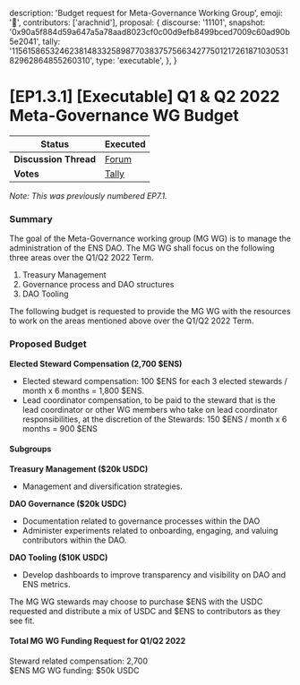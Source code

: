   description: 'Budget request for Meta-Governance Working Group',
  emoji: '📗',
  contributors: ['arachnid'],
  proposal: {
    discourse: '11101',
    snapshot:
      '0x90a5f884d59a647a5a78aad8023cf0c00d9efb8499bced7009c60ad90b5e2041',
    tally:
      '115615865324623814833258987703837575663427750121726187103053182962864855260310',
    type: 'executable',
  },
}

# [EP1.3.1] [Executable] Q1 & Q2 2022 Meta-Governance WG Budget

| **Status**            | Executed                                                                                                                       |
| --------------------- | ------------------------------------------------------------------------------------------------------------------------------ |
| **Discussion Thread** | [Forum](https://discuss.ens.domains/t/11101)                                                                                   |
| **Votes**             | [Tally](https://www.tally.xyz/gov/ens/proposal/115615865324623814833258987703837575663427750121726187103053182962864855260310) |

_Note: This was previously numbered EP7.1._

### Summary

The goal of the Meta-Governance working group (MG WG) is to manage the administration of the ENS DAO. The MG WG shall focus on the following three areas over the Q1/Q2 2022 Term.

1. Treasury Management
2. Governance process and DAO structures
3. DAO Tooling

The following budget is requested to provide the MG WG with the resources to work on the areas mentioned above over the Q1/Q2 2022 Term.

### Proposed Budget

**Elected Steward Compensation (2,700 $ENS)**

- Elected steward compensation: 100 $ENS for each 3 elected stewards / month x 6 months = 1,800 $ENS.
- Lead coordinator compensation, to be paid to the steward that is the lead coordinator or other WG members who take on lead coordinator responsibilities, at the discretion of the Stewards: 150 $ENS / month x 6 months = 900 $ENS

#### Subgroups

**Treasury Management ($20k USDC)**

- Management and diversification strategies.

**DAO Governance ($20k USDC)**

- Documentation related to governance processes within the DAO
- Administer experiments related to onboarding, engaging, and valuing contributors within the DAO.

**DAO Tooling ($10K USDC)**

- Develop dashboards to improve transparency and visibility on DAO and ENS metrics.

The MG WG stewards may choose to purchase $ENS with the USDC requested and distribute a mix of USDC and $ENS to contributors as they see fit.

#### Total MG WG Funding Request for Q1/Q2 2022

Steward related compensation: 2,700  
$ENS MG WG funding: $50k USDC
